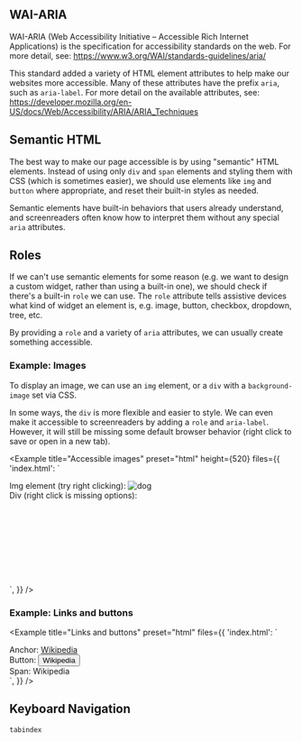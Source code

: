 ## WAI-ARIA

WAI-ARIA (Web Accessibility Initiative – Accessible Rich Internet Applications) is the specification for accessibility standards on the web. For more detail, see: https://www.w3.org/WAI/standards-guidelines/aria/

This standard added a variety of HTML element attributes to help make our websites more accessible. Many of these attributes have the prefix `aria`, such as `aria-label`. For more detail on the available attributes, see:
https://developer.mozilla.org/en-US/docs/Web/Accessibility/ARIA/ARIA_Techniques

## Semantic HTML

The best way to make our page accessible is by using "semantic" HTML elements. Instead of using only `div` and `span` elements and styling them with CSS (which is sometimes easier), we should use elements like `img` and `button` where appropriate, and reset their built-in styles as needed.

Semantic elements have built-in behaviors that users already understand, and screenreaders often know how to interpret them without any special `aria` attributes.

## Roles

If we can't use semantic elements for some reason (e.g. we want to design a custom widget, rather than using a built-in one), we should check if there's a built-in `role` we can use. The `role` attribute tells assistive devices what kind of widget an element is, e.g. image, button, checkbox, dropdown, tree, etc.

By providing a `role` and a variety of `aria` attributes, we can usually create something accessible.

### Example: Images

To display an image, we can use an `img` element, or a `div` with a `background-image` set via CSS.

In some ways, the `div` is more flexible and easier to style. We can even make it accessible to screenreaders by adding a `role` and `aria-label`. However, it will still be missing some default browser behavior (right click to save or open in a new tab).

<Example
  title="Accessible images"
  preset="html"
  height={520}
  files={{
    'index.html': `<!DOCTYPE html>
<html lang="en">
  <head>
    <title>My Title</title>
    <style>
      #dog {
        width: 200px;
        height: 150px;
        background-image: url("https://picsum.photos/id/237/200/150");
      }
    </style>
  </head>
  <body>
    <div>
      Img element (try right clicking):
      <img alt="dog" src="https://picsum.photos/id/237/200/150">
    </div>
    <div>
      Div (right click is missing options):
      <div id="dog" role="img" aria-label="dog" />
    </div>
  </body>
</html>`,
  }}
/>

### Example: Links and buttons

<Example
  title="Links and buttons"
  preset="html"
  files={{
    'index.html': `<!DOCTYPE html>
<html lang="en">
  <head>
    <title>My Title</title>
  </head>
  <body>
    <div>
      Anchor: <a href="https://www.wikipedia.com">Wikipedia</a>
    </div>
    <div>
      <!-- Lose ability to command click, right click, etc -->
      Button: <button>Wikipedia</button>
    </div>
    <div>
      <!-- Lose abililty to focus -->
      Span: <span>Wikipedia</span>
    </div>
    <script>
      document.querySelectorAll('button, span').forEach(element => {
        element.onclick = () => {
          location.href = 'https://www.wikipedia.com'
        }
      })
    </script>
  </body>
</html>`,
  }}
/>

## Keyboard Navigation

`tabindex`
